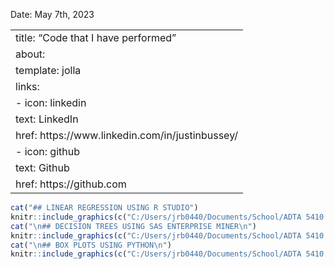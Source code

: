 Date: May 7th, 2023

---
title: "Code that I have performed"
about:
  template: jolla
  links:
    - icon: linkedin
      text: LinkedIn
      href: https://www.linkedin.com/in/justinbussey/
    - icon: github
      text: Github
      href: https://github.com
---

```r
cat("## LINEAR REGRESSION USING R STUDIO")
knitr::include_graphics(c("C:/Users/jrb0440/Documents/School/ADTA 5410 - Applications and Deployment of Advanced Analytics/Project/ADTAStudent/example.png"))
cat("\n## DECISION TREES USING SAS ENTERPRISE MINER\n")
knitr::include_graphics(c("C:/Users/jrb0440/Documents/School/ADTA 5410 - Applications and Deployment of Advanced Analytics/Project/ADTAStudent/example2.png"))
cat("\n## BOX PLOTS USING PYTHON\n")
knitr::include_graphics(c("C:/Users/jrb0440/Documents/School/ADTA 5410 - Applications and Deployment of Advanced Analytics/Project/ADTAStudent/example3.png"))


```

